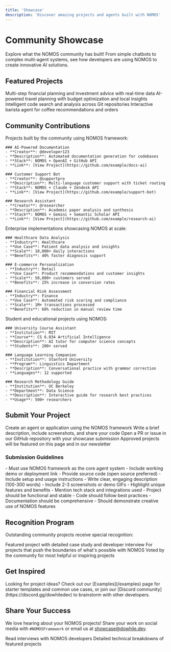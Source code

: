 ```yaml
---
title: 'Showcase'
description: 'Discover amazing projects and agents built with NOMOS'
---
```


# Community Showcase

Explore what the NOMOS community has built! From simple chatbots to complex multi-agent systems, see how developers are using NOMOS to create innovative AI solutions.

## Featured Projects

<CardGroup cols={2}>
  <Card
    title="Financial Advisory Agent"
    icon="dollar-sign"
    href="https://github.com/dowhiledev/nomos/tree/main/cookbook/examples/financial-advisor"
  >
    Multi-step financial planning and investment advice with real-time data
  </Card>
  <Card
    title="Travel Itinerary Planner"
    icon="map"
    href="https://github.com/dowhiledev/nomos/tree/main/cookbook/examples/travel-itinery-planner"
  >
    AI-powered travel planning with budget optimization and local insights
  </Card>
  <Card
    title="Code Search Assistant"
    icon="search"
    href="https://github.com/dowhiledev/nomos/tree/main/cookbook/examples/git-search"
  >
    Intelligent code search and analysis across Git repositories
  </Card>
  <Card
    title="Coffee Shop Assistant"
    icon="coffee"
    href="https://github.com/dowhiledev/nomos/tree/main/cookbook/examples/barista"
  >
    Interactive barista agent for coffee recommendations and orders
  </Card>
</CardGroup>

## Community Contributions

<Tabs>
  <Tab title="Open Source Projects">
    Projects built by the community using NOMOS framework:

    ### AI-Powered Documentation
    - **Creator**: @developer123
    - **Description**: Automated documentation generation for codebases
    - **Stack**: NOMOS + OpenAI + GitHub API
    - **Link**: [View Project](https://github.com/example/docs-ai)

    ### Customer Support Bot
    - **Creator**: @supportpro
    - **Description**: Multi-language customer support with ticket routing
    - **Stack**: NOMOS + Claude + Zendesk API
    - **Link**: [View Project](https://github.com/example/support-bot)

    ### Research Assistant
    - **Creator**: @researcher
    - **Description**: Academic paper analysis and synthesis
    - **Stack**: NOMOS + Gemini + Semantic Scholar API
    - **Link**: [View Project](https://github.com/example/research-ai)
  </Tab>

  <Tab title="Enterprise Solutions">
    Enterprise implementations showcasing NOMOS at scale:

    ### Healthcare Data Analysis
    - **Industry**: Healthcare
    - **Use Case**: Patient data analysis and insights
    - **Scale**: 10,000+ daily interactions
    - **Benefits**: 40% faster diagnosis support

    ### E-commerce Personalization
    - **Industry**: Retail
    - **Use Case**: Product recommendations and customer insights
    - **Scale**: 50,000+ customers served
    - **Benefits**: 25% increase in conversion rates

    ### Financial Risk Assessment
    - **Industry**: Finance
    - **Use Case**: Automated risk scoring and compliance
    - **Scale**: 1M+ transactions processed
    - **Benefits**: 60% reduction in manual review time
  </Tab>

  <Tab title="Educational Projects">
    Student and educational projects using NOMOS:

    ### University Course Assistant
    - **Institution**: MIT
    - **Course**: CS 6.034 Artificial Intelligence
    - **Description**: AI tutor for computer science concepts
    - **Students**: 200+ served

    ### Language Learning Companion
    - **Institution**: Stanford University
    - **Program**: Linguistics Department
    - **Description**: Conversational practice with grammar correction
    - **Languages**: 12 supported

    ### Research Methodology Guide
    - **Institution**: UC Berkeley
    - **Department**: Data Science
    - **Description**: Interactive guide for research best practices
    - **Usage**: 500+ researchers
  </Tab>
</Tabs>

## Submit Your Project

<Steps>
  <Step title="Build with NOMOS">
    Create an agent or application using the NOMOS framework
  </Step>
  <Step title="Document Your Work">
    Write a brief description, include screenshots, and share your code
  </Step>
  <Step title="Submit for Review">
    Open a PR or issue in our GitHub repository with your showcase submission
  </Step>
  <Step title="Get Featured">
    Approved projects will be featured on this page and in our newsletter
  </Step>
</Steps>

### Submission Guidelines

<AccordionGroup>
  <Accordion title="Technical Requirements">
    - Must use NOMOS framework as the core agent system
    - Include working demo or deployment link
    - Provide source code (open source preferred)
    - Include setup and usage instructions
  </Accordion>
  <Accordion title="Content Guidelines">
    - Write clear, engaging description (100-300 words)
    - Include 2-3 screenshots or demo GIFs
    - Highlight unique features and benefits
    - Mention tech stack and integrations used
  </Accordion>
  <Accordion title="Quality Standards">
    - Project should be functional and stable
    - Code should follow best practices
    - Documentation should be comprehensive
    - Should demonstrate creative use of NOMOS features
  </Accordion>
</AccordionGroup>

## Recognition Program

Outstanding community projects receive special recognition:

<CardGroup cols={3}>
  <Card
    title="Project of the Month"
    icon="trophy"
  >
    Featured project with detailed case study and developer interview
  </Card>
  <Card
    title="Innovation Award"
    icon="lightbulb"
  >
    For projects that push the boundaries of what's possible with NOMOS
  </Card>
  <Card
    title="Community Choice"
    icon="heart"
  >
    Voted by the community for most helpful or inspiring projects
  </Card>
</CardGroup>

## Get Inspired

<Info>
Looking for project ideas? Check out our [Examples](/examples) page for starter templates and common use cases, or join our [Discord community](https://discord.gg/dowhiledev) to brainstorm with other developers.
</Info>

## Share Your Success

We love hearing about your NOMOS projects! Share your work on social media with `#NOMOSFramework` or email us at [showcase@dowhile.dev](mailto:showcase@dowhile.dev).

<CardGroup cols={2}>
  <Card
    title="Developer Stories"
    icon="user"
    href="https://blog.dowhile.dev/category/developer-stories"
  >
    Read interviews with NOMOS developers
  </Card>
  <Card
    title="Case Studies"
    icon="file-text"
    href="https://blog.dowhile.dev/category/case-studies"
  >
    Detailed technical breakdowns of featured projects
  </Card>
</CardGroup>

